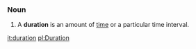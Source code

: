 ===Noun===
#A '''duration''' is an amount of [[time]] or a particular time interval.

[[it:duration]]
[[pl:Duration]]